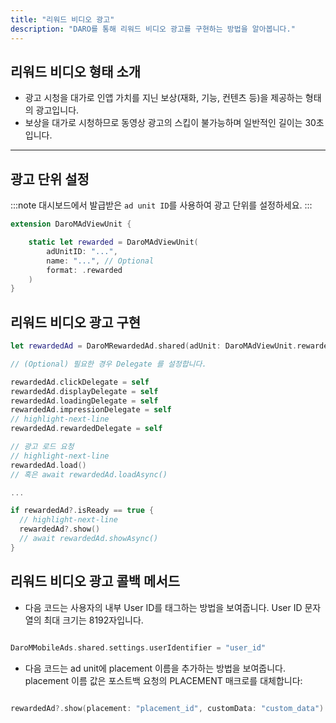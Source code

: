 ```yaml
---
title: "리워드 비디오 광고"
description: "DARO를 통해 리워드 비디오 광고를 구현하는 방법을 알아봅니다."
---
```


## 리워드 비디오 형태 소개

- 광고 시청을 대가로 인앱 가치를 지닌 보상(재화, 기능, 컨텐츠 등)을 제공하는 형태의 광고입니다.
- 보상을 대가로 시청하므로 동영상 광고의 스킵이 불가능하며 일반적인 길이는 30초입니다.

---

## 광고 단위 설정

:::note
대시보드에서 발급받은 `ad unit ID`를 사용하여 광고 단위를 설정하세요.
:::

```swift showLineNumbers
extension DaroMAdViewUnit {

    static let rewarded = DaroMAdViewUnit(
        adUnitID: "...",
        name: "...", // Optional
        format: .rewarded
    )
}
```

## 리워드 비디오 광고 구현

```swift showLineNumbers
let rewardedAd = DaroMRewardedAd.shared(adUnit: DaroMAdViewUnit.rewarded)

// (Optional) 필요한 경우 Delegate 를 설정합니다.

rewardedAd.clickDelegate = self
rewardedAd.displayDelegate = self
rewardedAd.loadingDelegate = self
rewardedAd.impressionDelegate = self
// highlight-next-line
rewardedAd.rewardedDelegate = self

// 광고 로드 요청
// highlight-next-line
rewardedAd.load()
// 혹은 await rewardedAd.loadAsync()

...

if rewardedAd?.isReady == true {
  // highlight-next-line
  rewardedAd?.show()
  // await rewardedAd.showAsync()
}

```


## 리워드 비디오 광고 콜백 메서드

- 다음 코드는 사용자의 내부 User ID를 태그하는 방법을 보여줍니다. User ID 문자열의 최대 크기는 8192자입니다.

```swift showLineNumbers

DaroMMobileAds.shared.settings.userIdentifier = "user_id"

```


- 다음 코드는 ad unit에 placement 이름을 추가하는 방법을 보여줍니다. placement 이름 값은 포스트백 요청의 PLACEMENT 매크로를 대체합니다:

```swift showLineNumbers

rewardedAd?.show(placement: "placement_id", customData: "custom_data")

```